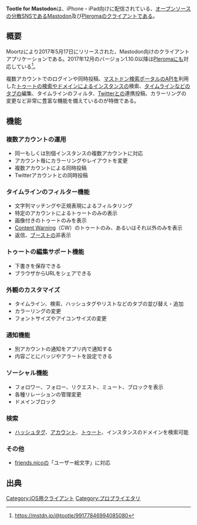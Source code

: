 {{Otheruses|iOSのアプリケーション|Linux向けのクライアント|Tootle}}
{{Infobox software
| Name = Tootle for Mastodon
| Image = [[File:tootleios.png|120px]]
| Developer = [https://pawoo.net/@tootleinside Moortz]
| SourceCode = 不明
| Platform = iOS（iPhone, iPad）
| ProgrammingLanguage = 不明
| Launch = 2017年5月17日<ref>https://pawoo.net/@tootleinside/12528706</ref>
| Kifu = [https://fantia.jp/tootle Fantia]<br />[https://tootle.booth.pm Booth]
| License = [[プロプライエタリ]] 
| Web = [https://mastodon.cloud/@tootleapp 公式アカウント（mastodon.cloud）]
| Download = [https://appstore.com/tootleformastodon AppStore]
}}'''Tootle for Mastodon'''は、iPhone・iPad向けに配信されている、[[オープンソース]]の[[分散SNS]]である[[Mastodon]]及び[[Pleroma]]のクライアントである。

== 概要 ==
Moortzにより2017年5月17日にリリースされた、Mastodon向けのクライアントアプリケーションである。2017年12月のバージョン1.10.0以降は[[Pleroma]]にも対応している<ref>https://mstdn.jp/@tootle/99177846994085080</ref>。

複数アカウントでのログインや同時投稿、[[マストドン検索ポータル]]のAPIを利用した[[トゥート]]の[[検索]]やドメインによる[[インスタンス]]の検索、[[タイムライン]]などのタブの編集、タイムラインのフィルタ、[[Twitter]]との連携投稿、カラーリングの変更など非常に豊富な機能を備えているのが特徴である。

== 機能 ==
=== 複数アカウントの運用 ===
* 同一もしくは別個インスタンスの複数アカウントに対応
* アカウント毎にカラーリングやレイアウトを変更
* 複数アカウントによる同時投稿
* Twitterアカウントとの同時投稿

=== タイムラインのフィルター機能 ===
* 文字列マッチングや正規表現によるフィルタリング
* 特定のアカウントによるトゥートのみの表示
* 画像付きのトゥートのみを表示
* [[Content Warning]]（CW）のトゥートのみ、あるいはそれ以外のみを表示
* 返信、[[ブースト]]の非表示

=== トゥートの編集サポート機能 ===
* 下書きを保存できる
* ブラウザからURLをシェアできる

=== 外観のカスタマイズ ===
* タイムライン、検索、ハッシュタグやリストなどのタブの並び替え・追加
* カラーリングの変更
* フォントサイズやアイコンサイズの変更

=== 通知機能 ===
* 別アカウントの通知をアプリ内で通知する
* 内容ごとにバッジやアラートを設定できる

=== ソーシャル機能 ===
* フォロワー、フォロー、リクエスト、ミュート、ブロックを表示
* 各種リレーションの管理変更
* ドメインブロック

=== 検索 ===
* [[ハッシュタグ]]、[[アカウント]]、[[トゥート]]、インスタンスのドメインを検索可能

=== その他 ===
* [[friends.nico]]の「ユーザー絵文字」に対応

== 出典 ==
<references />

[[Category:iOS用クライアント]]
[[Category:プロプライエタリ]]